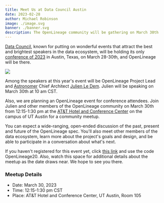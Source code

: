 ```yaml
---
title: Meet Us at Data Council Austin
date: 2023-02-28
author: Michael Robinson
image: ./image.svg
banner: ./banner.svg
description: The OpenLineage community will be gathering on March 30th at Data Council Austin -- join us!
---
```


[Data Council](https://www.datacouncil.ai/), known for putting on wonderful 
events that attract the best and brightest speakers in the data ecosystem, will 
be holding its only [conference of 2023](https://www.datacouncil.ai/austin) in 
Austin, Texas, on March 28-30th, and OpenLineage will be there. 

![](./banner.svg#full-width)

<!--truncate-->

Among the speakers at this year's event will be OpenLineage Project Lead and 
[Astronomer](https://astronomer.io) Chief Architect [Julien Le Dem](https://www.datacouncil.ai/talks/ten-years-of-building-open-source-standards?hsLang=en).
Julien will be speaking on March 30th at 10 am CST.

Also, we are planning an OpenLineage event for conference attendees. Join Julien 
and other members of the OpenLineage community on March 30th from 12:15-1:30 pm 
at the [AT&T Hotel and Conference Center](https://meetattexas.com/hotel) on the 
campus of UT Austin for a community meetup.

You can expect a wide-ranging, open-ended discussion of the past, present and 
future of the OpenLineage spec. You'll also meet other members of the data 
ecosystem, learn more about the project's goals and design, and be able to 
participate in a conversation about what's next.

If you haven't registered for this event yet, click 
[this link](https://www.tickettailor.com/events/datacouncil/747883?hsCtaTracking=dc0af239-1ec5-4c9f-a175-f487bb858074%7Ca9aa7625-43fb-436d-b05d-9666bab6e414&_ga=2.239870401.316757827.1677608801-1529956930.1676647160) 
and use the code OpenLineage20. Also, watch this space for additional details 
about the meetup as the date draws near. We hope to see you there.

### Meetup Details
- Date: March 30, 2023
- Time: 12:15-1:30 pm CST 
- Place: AT&T Hotel and Conference Center, UT Austin, Room 105
